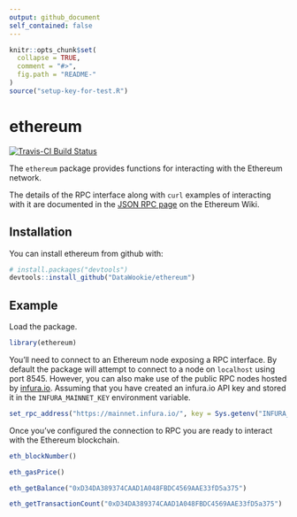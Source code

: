 ```yaml
---
output: github_document
self_contained: false
---
```


<!-- README.md is generated from README.Rmd. Please edit that file -->

```r
knitr::opts_chunk$set(
  collapse = TRUE,
  comment = "#>",
  fig.path = "README-"
)
source("setup-key-for-test.R")
```

# ethereum

[![Travis-CI Build Status](https://travis-ci.org/DataWookie/ethereum.svg?branch=master)](https://travis-ci.org/DataWookie/ethereum)

The `ethereum` package provides functions for interacting with the Ethereum network.

The details of the RPC interface along with `curl` examples of interacting with it are documented in the [JSON RPC page](https://github.com/ethereum/wiki/wiki/JSON-RPC) on the Ethereum Wiki.

## Installation

You can install ethereum from github with:

```r
# install.packages("devtools")
devtools::install_github("DataWookie/ethereum")
```

## Example

Load the package.

```r
library(ethereum)
```

You'll need to connect to an Ethereum node exposing a RPC interface. By default the package will attempt to connect to a node on `localhost` using port 8545. However, you can also make use of the public RPC nodes hosted by [infura.io](https://infura.io/). Assuming that you have created an infura.io API key and stored it in the `INFURA_MAINNET_KEY` environment variable.

```r
set_rpc_address("https://mainnet.infura.io/", key = Sys.getenv("INFURA_MAINNET_KEY"))
```

Once you've configured the connection to RPC you are ready to interact with the Ethereum blockchain.

```r
eth_blockNumber()
```
```r
eth_gasPrice()
```

```r
eth_getBalance("0xD34DA389374CAAD1A048FBDC4569AAE33fD5a375")
```

```r
eth_getTransactionCount("0xD34DA389374CAAD1A048FBDC4569AAE33fD5a375")
```

